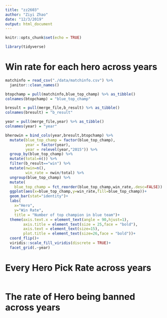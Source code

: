 ```yaml
---
title: "zz2603"
author: "Ziyi Zhao"
date: "12/3/2019"
output: html_document
---
```


```r
knitr::opts_chunk$set(echo = TRUE)

library(tidyverse)

```

# Win rate for each hero across years

```r
matchinfo = read_csv("./data/matchinfo.csv") %>% 
  janitor::clean_names()

btopchamp = pull(matchinfo,blue_top_champ) %>% as_tibble()
colnames(btopchamp) = "blue_top_champ"  

bresult = pull(merge_file,b_result) %>% as_tibble()
colnames(bresult) = "b_result"

year = pull(merge_file,year) %>% as_tibble()
colnames(year) = "year"

bherowin = bind_cols(year,bresult,btopchamp) %>%
  mutate(blue_top_champ = factor(blue_top_champ),
         year = factor(year),
         year = relevel(year,"2015")) %>% 
  group_by(blue_top_champ) %>% 
  mutate(total=n()) %>% 
  filter(b_result=="win") %>% 
  mutate(nwin=n(),
         win_rate = nwin/total) %>% 
  ungroup(blue_top_champ) %>% 
  mutate(
    blue_top_champ = fct_reorder(blue_top_champ,win_rate,.desc=FALSE)) %>% 
  ggplot(aes(x=blue_top_champ,y=win_rate,fill=blue_top_champ))+
  geom_bar(stat="identity")+
  labs(
    x="Hero",
    y="Win Rate",
    title = "Number of top champion in blue team")+
  theme(axis.text.x = element_text(angle = 90,hjust=1),
        axis.title = element_text(size = 25,face = "bold"),
        axis.text = element_text(size=15),
        plot.title = element_text(size=26,face = "bold"))+
  coord_flip()+
  viridis::scale_fill_viridis(discrete = TRUE)+
  facet_grid(.~year)

```

# Every Hero Pick Rate across years

```r




```

# The rate of Hero being banned across years

```r

```






